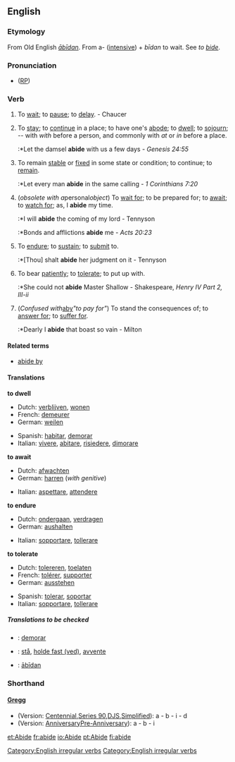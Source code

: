 ==English==

===Etymology===
From Old English ''[[abidan|ābīdan]]''. From a- ([[intensive]]) + ''bīdan'' to wait. See ''to [[bide]]''.

===Pronunciation===
* ([[RP]]) {{IPA|/əˈbaɪd/}}

===Verb===
[[Category:English irregular verbs]]
{{en-verb2|'''to abide'''|'''[[abides]]'''|'''[[abode]]''',''' [[abided]]''', or, formerly,''' [[abid]]'''|'''[[abode]]''',''' [[abided]]''', or, formerly,''' [[abid]]'''|'''[[abiding]]'''}}

# {{intransitive}} {{obsolete}} To [[wait]]; to [[pause]]; to [[delay]]. - Chaucer
# {{intransitive}} To [[stay]]; to [[continue]] in a place; to have one's [[abode]]; to [[dwell]]; to [[sojourn]]; -- with ''with'' before a person, and commonly with ''at'' or ''in'' before a place.
#:*Let the damsel '''abide''' with us a few days -  ''Genesis 24:55''
# {{intransitive}} To remain [[stable]] or [[fixed]] in some state or condition; to continue; to [[remain]].
#:*Let every man '''abide''' in the same calling - ''1 Corinthians 7:20''
# {{transitive}} (''obsolete with a ''personal'' object'') To [[wait for]]; to be prepared for; to [[await]]; to [[watch for]]; as, I '''abide''' my time.
#:*I will '''abide''' the coming of my lord - Tennyson
#:*Bonds and afflictions '''abide''' me - ''Acts 20:23''
# {{transitive}} To [[endure]]; to [[sustain]]; to [[submit]] to.
#:*[Thou] shalt '''abide''' her judgment on it - Tennyson
# {{transitive}} To bear [[patiently]]; to [[tolerate]]; to put up with.
#:*She could not '''abide''' Master Shallow - Shakespeare, ''Henry IV Part 2, III-ii''
# {{transitive}} (''Confused with ''[[aby]]'' "to pay for"'') To stand the consequences of; to [[answer for]]; to [[suffer for]].
#:*Dearly I '''abide''' that boast so vain - Milton

====Related terms====
*[[abide by]]

====Translations====
'''to dwell'''
{{top}}
* Dutch: [[verblijven]], [[wonen]]
* French: [[demeurer]]
* German: [[weilen]]
{{mid}}
* Spanish: [[habitar]], [[demorar]]
*Italian: [[vivere]], [[abitare]], [[risiedere]], [[dimorare]]
{{bottom}}

'''to await'''
{{top}}
* Dutch: [[afwachten]]
* German: [[harren]] (''with genitive'')
{{mid}}
*Italian: [[aspettare]], [[attendere]]
{{bottom}}

'''to endure'''
{{top}}
* Dutch: [[ondergaan]], [[verdragen]]
* German: [[aushalten]]
{{mid}}
*Italian: [[sopportare]], [[tollerare]]
{{bottom}}

'''to tolerate'''
{{top}}
* Dutch: [[tolereren]], [[toelaten]]
* French: [[tolérer]], [[supporter]]
* German: [[ausstehen]]
{{mid}}
* Spanish: [[tolerar]], [[soportar]]
*Italian: [[sopportare]], [[tollerare]]
{{bottom}}

=====Translations to be checked=====
{{checktrans}}
*{{ttbc|Interlingua}}: [[demorar]]
*{{ttbc|Norwegian}}: [[stå]], [[holde fast (ved)]], [[avvente]]
*{{ttbc|Old English}}: [[abidan|ābīdan]]

===Shorthand===
====[http://en.wikipedia.org/wiki/Gregg_Shorthand Gregg]====
* (Version: [http://en.wikipedia.org/wiki/Gregg_Shorthand#Centennial_Gregg_Shorthand Centennial],[http://en.wikipedia.org/wiki/Gregg_Shorthand#Series_90_Gregg_Shorthand  Series 90],[http://en.wikipedia.org/wiki/Gregg_Shorthand#Diamond_Jubilee_Gregg_Shorthand  DJS],[http://en.wikipedia.org/wiki/Gregg_Shorthand#Simplified_Gregg_Shorthand Simplified]): a - b - i - d 
* (Version: [http://en.wikipedia.org/wiki/Gregg_Shorthand#Anniversary_Gregg_Shorthand Anniversary][http://en.wikipedia.org/wiki/Gregg_Shorthand#Pre_Anniversary_Gregg_Shorthand Pre-Anniversary]): a - b - i

[[Category:English irregular verbs]]

[[et:Abide]]
[[fr:abide]]
[[io:Abide]]
[[pt:Abide]]
[[fi:abide]]